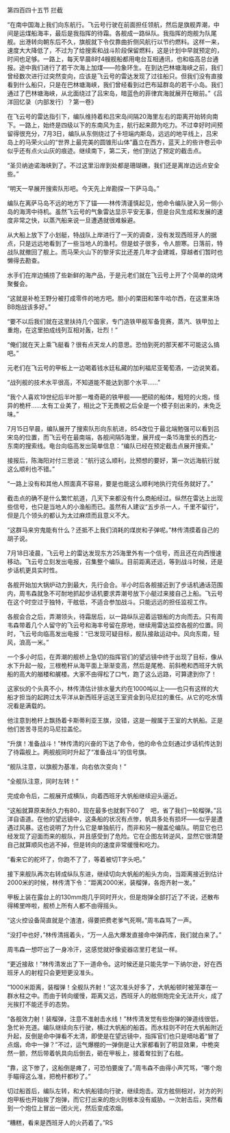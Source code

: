 

第四百四十五节 拦截

“在南中国海上我们向东航行。飞云号行驶在前面担任领航，然后是旗舰弄潮，中间是运煤船海丰，最后是我指挥的待霜。各舰成一路纵队。我指挥的炮舰为队尾舰。出港转向朝东后不久，旗舰就下令仅靠曲折侧风航行以节约燃料。这样一来，速度大大降低了，不过为了给搜索和战斗阶段保留燃料，这是计划中早就预定的，时间也足够。一路上，每天早晨8时4艘舰船都用电台互相通讯，也和临高总台通报。途中我们进行了若干次海上加煤――险象环生。在到达巴林塘海峡之前，我们曾经数次进行过突然变向，应该是飞云号的雷达发现了过往船只。但我们没有直接看到什么船只，只是在巴林塘海峡，我们曾经看到过巴布延群岛的若干小岛。我们通过了巴林塘海峡，从北面绕过了吕宋岛，暗蓝色的菲律宾海就展开在眼前。”《吕洋回忆录（内部发行）？第一卷》

在飞云号的雷达指引下，编队维持着和吕宋岛间隔20海里左右的距离开始转向南下。一路上，始终是四级以下的东南风为主，航行起来颇为吃力。不过幸好时间预留得很充分，7月3日，编队从东侧绕过了卡坦端内斯岛，远远的地平线上，吕宋岛上的马荣火山的“世界上最完美的圆锥形山体”矗立在西方，蓝天上的些许卷云中似乎还有点火山灰的痕迹。继续南下，第二天，他们到达了预定的截击点。

“圣贝纳迪诺海峡到了。不过这里沿岸到处都是珊瑚礁，我们还是离岸边远点安全些。”

“明天一早展开搜索队形吧。今天先上岸勘探一下萨马岛。”

编队在离萨马岛不远的地方下了锚――林传清谨慎起见，他命令编队驶入另一侧小岛的海湾中待机。虽然飞云号的气象雷达显示平安无事，但是台风生成和发展的速度非常之快，以蒸汽船来说一旦遭遇就很难躲避。

从大船上放下了小划艇，特战队上岸进行了一天的调查，没有发现西班牙人的据点，只是远远地看到了一些当地人的渔村。但是蚊子很多，令人胆寒。日落前，特战队就撤回了舰上。而马荣火山下的黎牙实比还差几年才会建城，穿越者们暂时也懒得去勘查。

水手们在岸边捕捞了些新鲜的海产品，于是元老们就在飞云号上开了个简单的烧烤聚餐会。

“这就是补枪王野分被打成零件的地方吧。胆小的栗田和笨牛哈尔西，在这里来场BB炮战该多好。”

“要不以后我们就在这里扶持几个国家，专门造铁甲舰军备竞赛，蒸汽、铁甲加上重炮，在这里拍成线列互相对轰，壮烈！”

“俺们就在天上乘飞艇看？很有点天龙人的意思。恐怕到死的那天都不可能这么搞吧。”

元老们在飞云号的甲板上一边喝着钱水廷私藏的加利福尼亚葡萄酒，一边说笑着。

“战列舰的技术水平很高，不知道能不能达到那个水平……”

“我个人喜欢19世纪后半叶那一堆奇葩的铁甲舰――肥硕的船体，粗短的火炮，怪异的桅杆……太有工业美了，相比之下无畏舰之后全是一个模子刻出来的，未免乏味。”

7月15日早晨，编队展开了搜索队形向东航进，854改位于最北端勉强可以看到吕宋岛的位置，而飞云号在最南端，各舰间隔5海里，展开成一条15海里长的西北-东南的搜索线。电台向临高发出简单信息：“编队已经在预定截击点展开搜索。”

接报后，陈海阳对付三思说：“航行这么顺利，比预想的要好，第一次远海航行就这么顺利也不错。”

“一路上没有和其他人照面真不容易，要是也能这么顺利地执行完任务就好了。”

截击点的确不是什么繁忙航道，几天下来都没有什么商船经过。纵然在雷达上出现些信号，也只是当地人的小渔船而已。虽然有人建议“五步杀一人，千里不留行”，但是几个领头的都认为太过麻烦而且意义不大。

“这群马来穷鬼能有什么？还抵不上我们消耗的煤炭和子弹呢。”林传清摸着自己的胡子说。

7月18日凌晨，飞云号上的雷达发现东方25海里外有一个信号，而且还在向西慢速移动。飞云号立刻发出电报，召集整个编队。目前距离还远，等到战斗时候，还是步话机更具实时性。

各舰开始加大锅炉动力到最大，先行会合。半小时后各舰接近到了步话机通话范围内，周韦森就急不可耐地抓起步话机要求弄潮号放下小艇过来接自己上船。飞云号在这个时空过于独特，干舷低，不适合参加战斗。只能远远的担任监视工作。

各舰会合之后，弄潮领头，待霜居后，以一路纵队迎着运银船的方向而去。只有周韦森带着几个人留守的飞云号和海丰号留在原地，继续用雷达监控各舰的位置。同时，飞云号向临高发出电报：“已发现可疑目标，舰队接敌运动中。风向东南，轻风，浪高一米。”

一个多小时后，在弄潮的舰桥上急切的指挥官们的望远镜中终于出现了目标，像从水下升起一般，三根桅杆从海平面上渐渐变高，然后是尾桅、前斜桅和西班牙大帆船的高大的艏楼和艉楼。大家不由得松了口气，跑了这么远路，可算逮到你了！

这家伙的个头真不小，林传清估计排水量大约在1000吨以上――也只有这样的大船才担当的起跨过太平洋从新西班牙运送王室资金到马尼拉的重任。从它的吃水情况看是满载的。

他注意到桅杆上飘扬着卡斯蒂利亚王旗，没错，这是一艘属于王室的大帆船。正是他们苦苦寻觅的马尼拉盖伦。

“升旗！准备战斗！”林传清的兴奋的下达了命令，他的命令立刻通过步话机传达到了待霜舰上。两舰舰同时升起了“准备战斗”的信号旗。

“舰队注意，以旗舰为基准，向右依次变向！”

“全舰队注意，同时左转！”

完成命令后，二舰展开成横队，向着西班牙大帆船继续迎头逼近。

“这船就算原来耐久力有80，现在最多也就剩下60了　吧，省了我们一轮榴弹。”吕洋自语道。在他的望远镜中，这条船的状况有点惨，帆具多处有损坏――似乎是遭遇过风暴。这也说明了为什么它是单独航行，而非和另一艘盖伦编队。明显它也已经发现了迎面而来的舰队，并且感受到了危险。它在企图左转逆风，显然它很清楚自己就算顺风也逃不掉，但是转向的速度非常缓慢和吃力。

“看来它的舵坏了，你跑不了了，等着被切T字头吧。”

接下来舰队再次右转成纵队东进，继续切向大帆船的船头方向，当距离接近到估计2000米的时候，林传清下令：“距离2000米，装榴弹，各炮齐射一发。”

甲板上装在露台上的130mm炮几乎同时开火，但是炮弹全部打近了不说，还散布得稀里哗啦，舰桥上所有人都不由得摇头。

“这火控设备简直就是个渣渣，得要把费老爹气死啊。”周韦森骂了一声。

“没打中也好，”林传清摇着头，“万一人品大爆发直接命中弹药库，我们就白来了。”

周韦森一想吓出了一身冷汗，这感觉就好像瓷器店里打老鼠一样。

“更近接敌！”林传清发出了下一道命令。这时候还是只能先学一下纳尔逊，好在西班牙人的射程只会更短更没准头。

“1000米距离，装榴弹！全舰队齐射！”这次准头好多了，大帆船顿时被笼罩在一群水柱之中。而由于转向缓慢，距离又远，西班牙人的舷侧炮完全无法开火，成了光挨打不能还手的态势。

“各舰效力射！装榴弹，注意不准射击水线！”林传清发觉有些炮弹的弹道线很低，急忙补充道。编队继续向东行驶，横过大帆船的船首。而水柱则不时在大帆船附近升起，反倒是命中弹看不太清，即使是在望远镜中，指挥官们也只是嘀咕着“冒了点烟，命中一弹？”不过，运气爆棚的一弹倒是让大家都看到了明显效果，中桅突然一颤，然后带着帆具向后倒去，砸在甲板上，接着耷拉到了右舷。

“靠，这下惨了，这船倒是瘫了，可恐怕要废了。”周韦森不由得小声咒骂，“哪个炮手瞄得这么准，把桅杆都秒了。”

切过船首后，编队左转，和大帆船错向行驶，继续炮击。双方舷侧相对，对方的列炮甲板也开始挨了炮弹，而它打出来的炮火则根本没有威胁。一次射击后，突然看到一个炮位上冒出一团火光，然后变成浓烟。

“糟糕，看来是西班牙人的火药着了。”RS

